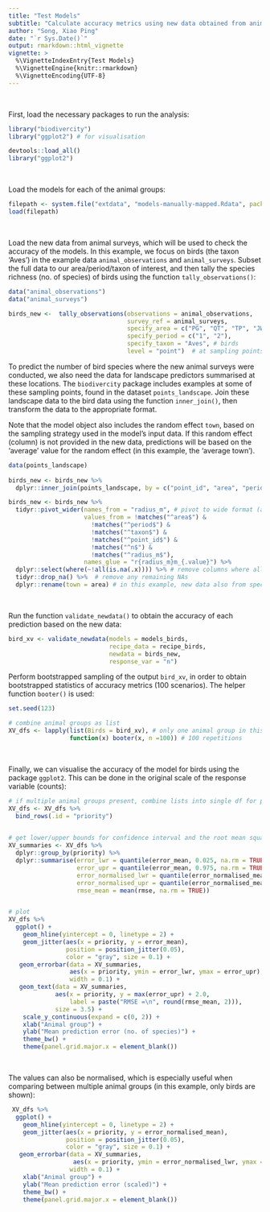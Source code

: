 ```yaml
---
title: "Test Models"
subtitle: "Calculate accuracy metrics using new data obtained from animal surveys"
author: "Song, Xiao Ping"
date: "`r Sys.Date()`"
output: rmarkdown::html_vignette
vignette: >
  %\VignetteIndexEntry{Test Models}
  %\VignetteEngine{knitr::rmarkdown}
  %\VignetteEncoding{UTF-8}
---
```


<br>

First, load the necessary packages to run the analysis:

```r
library("biodivercity")
library("ggplot2") # for visualisation
```

```r
devtools::load_all()
library("ggplot2")
```

<br>

Load the models for each of the animal groups:

```r
filepath <- system.file("extdata", "models-manually-mapped.Rdata", package = "biodivercity")
load(filepath)
```

<br>

Load the new data from animal surveys, which will be used to check the accuracy of the models. In this example, we focus on birds (the taxon 'Aves') in the example data `animal_observations` and `animal_surveys`. Subset the full data to our area/period/taxon of interest, and then tally the species richness (no. of species) of birds using the function `tally_observations()`:

```r

data("animal_observations")
data("animal_surveys")

birds_new <-  tally_observations(observations = animal_observations, 
                                 survey_ref = animal_surveys,
                                 specify_area = c("PG", "QT", "TP", "JW", "BS", "WL"),
                                 specify_period = c("1", "2"),
                                 specify_taxon = "Aves", # birds
                                 level = "point")  # at sampling points

```

To predict the number of bird species where the new animal surveys were conducted, we also need the data for landscape predictors summarised at these locations. The `biodivercity` package includes examples at some of these sampling points, found in the dataset `points_landscape`. Join these landscape data to the bird data using the function `inner_join()`, then transform the data to the appropriate format.

Note that the model object also includes the random effect `town`, based on the sampling strategy used in the model's input data. If this random effect (column) is not provided in the new data, predictions will be based on the 'average' value for the random effect (in this example, the 'average town').

```r

data(points_landscape)
  
birds_new <- birds_new %>% 
  dplyr::inner_join(points_landscape, by = c("point_id", "area", "period"))

birds_new <- birds_new %>% 
  tidyr::pivot_wider(names_from = "radius_m", # pivot to wide format (add radius info to the column names)
                     values_from = !matches("^area$") & 
                       !matches("^period$") & 
                       !matches("^taxon$") & 
                       !matches("^point_id$") & 
                       !matches("^n$") & 
                       !matches("^radius_m$"),
                     names_glue = "r{radius_m}m_{.value}") %>% 
  dplyr::select(where(~!all(is.na(.x)))) %>% # remove columns where all values are NA
  tidyr::drop_na() %>%  # remove any remaining NAs
  dplyr::rename(town = area) # in this example, new data also from specific towns used to fit the models (random effect)

```

<br>

Run the function `validate_newdata()` to obtain the accuracy of each prediction based on the new data:

```r

bird_xv <- validate_newdata(models = models_birds,
                            recipe_data = recipe_birds,
                            newdata = birds_new,
                            response_var = "n")
```


Perform bootstrapped sampling of the output `bird_xv`, in order to obtain bootstrapped statistics of accuracy metrics (100 scenarios). The helper function `booter()` is used:


```r

set.seed(123)

# combine animal groups as list 
XV_dfs <- lapply(list(Birds = bird_xv), # only one animal group in this example
                 function(x) booter(x, n =100)) # 100 repetitions
```

<br>

Finally, we can visualise the accuracy of the model for birds using the package `ggplot2`. This can be done in the original scale of the response variable (counts):

```r

# if multiple animal groups present, combine lists into single df for plotting
XV_dfs <- XV_dfs %>% 
  bind_rows(.id = "priority")

  
# get lower/upper bounds for confidence interval and the root mean squared error (RMSE)
XV_summaries <- XV_dfs %>% 
  dplyr::group_by(priority) %>% 
  dplyr::summarise(error_lwr = quantile(error_mean, 0.025, na.rm = TRUE),
                   error_upr = quantile(error_mean, 0.975, na.rm = TRUE),
                   error_normalised_lwr = quantile(error_normalised_mean, 0.025, na.rm = TRUE),
                   error_normalised_upr = quantile(error_normalised_mean, 0.975, na.rm = TRUE),
                   rmse_mean = mean(rmse, na.rm = TRUE))


# plot
XV_dfs %>%  
  ggplot() +
    geom_hline(yintercept = 0, linetype = 2) +
    geom_jitter(aes(x = priority, y = error_mean),
                position = position_jitter(0.05),
                color = "gray", size = 0.1) +
   geom_errorbar(data = XV_summaries,
                 aes(x = priority, ymin = error_lwr, ymax = error_upr),
                 width = 0.1) +
   geom_text(data = XV_summaries,
             aes(x = priority, y = max(error_upr) + 2.0, 
                 label = paste("RMSE =\n", round(rmse_mean, 2))), 
             size = 3.5) +
    scale_y_continuous(expand = c(0, 2)) +
    xlab("Animal group") +
    ylab("Mean prediction error (no. of species)") +
    theme_bw() +
    theme(panel.grid.major.x = element_blank())

```

<br>

The values can also be normalised, which is especially useful when comparing between multiple animal groups (in this example, only birds are shown):

```r

 XV_dfs %>%  
  ggplot() +
    geom_hline(yintercept = 0, linetype = 2) +
    geom_jitter(aes(x = priority, y = error_normalised_mean),
                position = position_jitter(0.05),
                color = "gray", size = 0.1) +
   geom_errorbar(data = XV_summaries,
                  aes(x = priority, ymin = error_normalised_lwr, ymax = error_normalised_upr),
                 width = 0.1) +
    xlab("Animal group") +
    ylab("Mean prediction error (scaled)") +
    theme_bw() +
    theme(panel.grid.major.x = element_blank())

```
